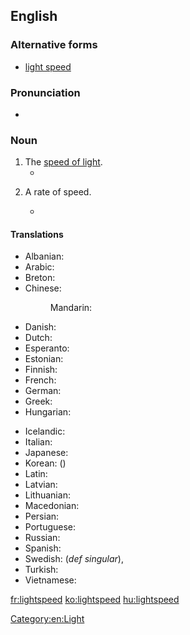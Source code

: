 ==English==

===Alternative forms===
* [[light speed]]

===Pronunciation===
* {{audio|en-us-lightspeed.ogg|Audio (US)|lang=en}}

===Noun===
{{en-noun}}

# The [[speed of light]].
#* {{quote-book|year=1994|author=Ursula K. Le Guin|title=A Fisherman of the Inland Sea|publisher=Victor Gollancz (UK)|year_published=1996|ISBN=0575602392|page=7|passage=If we're going to a world a hundred light-years from here at near '''lightspeed''', we spend according to our own perceptions, only a few minutes doing so and arrive only a few minutes older.}}
# {{context|countable|lang=en}} A rate of speed.
#* {{quote-book|title=Oracle And Other Stories|page=134|author=W. Strawn Douglas|year=2005|passage=He paused, then finished, “with the drive from the Linz, he can do over 500 '''lightspeeds''' to meet us.}}

====Translations====
{{trans-top|the speed of light}}
* Albanian: {{t|sq|shpejtësia e dritës}}
* Arabic: {{t|ar|سرعة الضوء|f|tr=súrʿat al-ḍūʾ|sc=Arab}}
* Breton: {{t|br|tizh al luc'h}}
* Chinese:
*: Mandarin: {{t+|cmn|光速|tr=guāngsù|sc=Hani}}
* Danish: {{t+|da|lysets hastighed}}
* Dutch: {{t|nl|snelheid van het licht|f}}
* Esperanto: {{t|eo|lumrapido}}
* Estonian: {{t|et|valguse kiirus}}
* Finnish: {{t+|fi|valonnopeus}}
* French: {{t+|fr|vitesse de la lumière|f}}
* German: {{t+|de|Lichtgeschwindigkeit|f}}
* Greek: {{t|el|ταχύτητα του φωτός|f|tr=tachítita tu fotós|sc=Grek}}
* Hungarian: {{t+|hu|fénysebesség}}
{{trans-mid}}
* Icelandic: {{t+|is|ljóshraði}}
* Italian: {{t|it|velocità della luce|f}}
* Japanese: {{t+|ja|光速|tr=こうそく, kōsoku}}
* Korean: {{t+|ko|광속|tr=gwangsok|sc=Kore}} ({{t+|ko|光速|sc=Kore}})
* Latin: {{t|la|velocitas luminis|f}}
* Latvian: {{t|lv|gaismas ātrums}}
* Lithuanian: {{t|lt|šviesos greitis|m}}
* Macedonian: {{t|mk|брзина на светлината|f|tr=b'rzina na svetlínata|sc=Cyrl}}
* Persian: {{t|fa|سرعت نور|tr=sor'at-e nur|sc=fa-Arab}}
* Portuguese: {{t|pt|velocidade da luz|f}}
* Russian: {{t|ru|скорость света|f|tr=skórostʹ svéta}}
* Spanish: {{t+|es|velocidad de la luz|f}}
* Swedish: {{t|sv|ljushastighet|c}} (''def singular''), {{t|sv|ljusets hastighet|c}}
* Turkish: {{t+|tr|ışık hızı|f}}
* Vietnamese: {{t|vi|tốc độ ánh sáng}}
{{trans-bottom}}

[[Category:en:Light]]

[[fr:lightspeed]]
[[ko:lightspeed]]
[[hu:lightspeed]]
